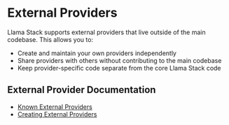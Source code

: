 # External Providers

Llama Stack supports external providers that live outside of the main codebase. This allows you to:
- Create and maintain your own providers independently
- Share providers with others without contributing to the main codebase
- Keep provider-specific code separate from the core Llama Stack code

## External Provider Documentation

- [Known External Providers](./external-providers-list.mdx)
- [Creating External Providers](./external-providers-guide.mdx)
